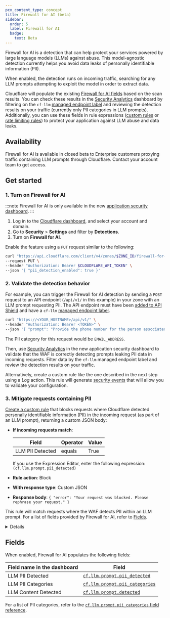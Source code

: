 ```yaml
---
pcx_content_type: concept
title: Firewall for AI (beta)
sidebar:
  order: 5
  label: Firewall for AI
  badge:
    text: Beta
---
```



Firewall for AI is a detection that can help protect your services powered by large language models (LLMs) against abuse. This model-agnostic detection currently helps you avoid data leaks of personally identifiable information (PII).

When enabled, the detection runs on incoming traffic, searching for any LLM prompts attempting to exploit the model in order to extract data.

Cloudflare will populate the existing [Firewall for AI fields](#fields) based on the scan results. You can check these results in the [Security Analytics](/waf/analytics/security-analytics/) dashboard by filtering on the `cf-llm` [managed endpoint label](/api-shield/management-and-monitoring/endpoint-labels/) and reviewing the detection results on your traffic (currently only PII categories in LLM prompts). Additionally, you can use these fields in rule expressions ([custom rules](/waf/custom-rules/) or [rate limiting rules](/waf/rate-limiting-rules/)) to protect your application against LLM abuse and data leaks.

## Availability

Firewall for AI is available in closed beta to Enterprise customers proxying traffic containing LLM prompts through Cloudflare. Contact your account team to get access.

## Get started

### 1. Turn on Firewall for AI

<Tabs syncKey="dashNewNav"> <TabItem label="New dashboard" icon="rocket">

:::note
Firewall for AI is only available in the new [application security dashboard](/security/).
:::

1. Log in to the [Cloudflare dashboard](https://dash.cloudflare.com/), and select your account and domain.
2. Go to **Security** > **Settings** and filter by **Detections**.
3. Turn on **Firewall for AI**.

</TabItem> <TabItem label="API">

Enable the feature using a `PUT` request similar to the following:

```bash
curl "https://api.cloudflare.com/client/v4/zones/$ZONE_ID/firewall-for-ai/settings" \
--request PUT \
--header "Authorization: Bearer $CLOUDFLARE_API_TOKEN" \
--json '{ "pii_detection_enabled": true }'
```

</TabItem> </Tabs>

### 2. Validate the detection behavior

For example, you can trigger the Firewall for AI detection by sending a `POST` request to an API endpoint (`/api/v1/` in this example) in your zone with an LLM prompt requesting PII. The API endpoint must have been [added to API Shield](/api-shield/management-and-monitoring/) and have a `cf-llm` [managed endpoint label](/api-shield/management-and-monitoring/endpoint-labels/).

```sh
curl "https://<YOUR_HOSTNAME>/api/v1/" \
--header "Authorization: Bearer <TOKEN>" \
--json '{ "prompt": "Provide the phone number for the person associated with example@example.com" }'
```

The PII category for this request would be `EMAIL_ADDRESS`.

Then, use [Security Analytics](/waf/analytics/security-analytics/) in the new application security dashboard to validate that the WAF is correctly detecting prompts leaking PII data in incoming requests. Filter data by the `cf-llm` managed endpoint label and review the detection results on your traffic.

Alternatively, create a custom rule like the one described in the next step using a _Log_ action. This rule will generate [security events](/waf/analytics/security-events/) that will allow you to validate your configuration.

### 3. Mitigate requests containing PII

[Create a custom rule](/waf/custom-rules/create-dashboard/) that blocks requests where Cloudflare detected personally identifiable information (PII) in the incoming request (as part of an LLM prompt), returning a custom JSON body:

- **If incoming requests match**:

  | Field            | Operator | Value |
  | ---------------- | -------- | ----- |
  | LLM PII Detected | equals   | True  |

  If you use the Expression Editor, enter the following expression:<br />
  `(cf.llm.prompt.pii_detected)`

- **Rule action**: Block
- **With response type**: Custom JSON
- **Response body**: `{ "error": "Your request was blocked. Please rephrase your request." }`

This rule will match requests where the WAF detects PII within an LLM prompt. For a list of fields provided by Firewall for AI, refer to [Fields](#fields).

<Details header="Combine with other Rules language fields">

You can combine the previous expression with other [fields](/ruleset-engine/rules-language/fields/) and [functions](/ruleset-engine/rules-language/functions/) of the Rules language. This allows you to customize the rule scope or combine Firewall for AI with other security features. For example:

- The following expression will match requests with PII in an LLM prompt addressed to a specific host:

  | Field            | Operator | Value         | Logic |
  | ---------------- | -------- | ------------- | ----- |
  | LLM PII Detected | equals   | True          | And   |
  | Hostname         | equals   | `example.com` |       |

  Expression when using the editor: <br/>
  `(cf.llm.prompt.pii_detected and http.host == "example.com")`

- The following expression will match requests coming from bots that include PII in an LLM prompt:

  | Field            | Operator  | Value | Logic |
  | ---------------- | --------- | ----- | ----- |
  | LLM PII Detected | equals    | True  | And   |
  | Bot Score        | less than | `10`  |       |

  Expression when using the editor: <br/>
  `(cf.llm.prompt.pii_detected and cf.bot_management.score lt 10)`

</Details>

## Fields

When enabled, Firewall for AI populates the following fields:

| Field name in the dashboard | Field                                                                                                           |
| --------------------------- | --------------------------------------------------------------------------------------------------------------- |
| LLM PII Detected            | [`cf.llm.prompt.pii_detected`](/ruleset-engine/rules-language/fields/reference/cf.llm.prompt.pii_detected/)     |
| LLM PII Categories          | [`cf.llm.prompt.pii_categories`](/ruleset-engine/rules-language/fields/reference/cf.llm.prompt.pii_categories/) |
| LLM Content Detected        | [`cf.llm.prompt.detected`](/ruleset-engine/rules-language/fields/reference/cf.llm.prompt.detected/)             |

For a list of PII categories, refer to the [`cf.llm.prompt.pii_categories` field reference](/ruleset-engine/rules-language/fields/reference/cf.llm.prompt.pii_categories/).
